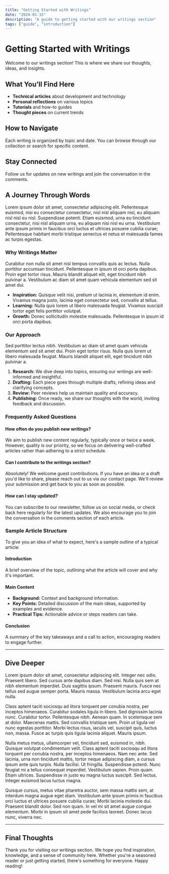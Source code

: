 ```yaml
---
title: "Getting Started with Writings"
date: "2024-01-15"
description: "A guide to getting started with our writings section"
tags: ["guide", "introduction"]
---
```


# Getting Started with Writings

Welcome to our writings section! This is where we share our thoughts, ideas, and insights.

## What You'll Find Here

- **Technical articles** about development and technology
- **Personal reflections** on various topics
- **Tutorials** and how-to guides
- **Thought pieces** on current trends

## How to Navigate

Each writing is organized by topic and date. You can browse through our collection or search for specific content.

## Stay Connected

Follow us for updates on new writings and join the conversation in the comments.

## A Journey Through Words

Lorem ipsum dolor sit amet, consectetur adipiscing elit. Pellentesque euismod, nisi eu consectetur consectetur, nisl nisl aliquam nisl, eu aliquam nisl nisl eu nisl. Suspendisse potenti. Etiam euismod, urna eu tincidunt consectetur, nisi nisl aliquam urna, eu aliquam nisi nisl eu urna. Vestibulum ante ipsum primis in faucibus orci luctus et ultrices posuere cubilia curae; Pellentesque habitant morbi tristique senectus et netus et malesuada fames ac turpis egestas.

### Why Writings Matter

Curabitur non nulla sit amet nisl tempus convallis quis ac lectus. Nulla porttitor accumsan tincidunt. Pellentesque in ipsum id orci porta dapibus. Proin eget tortor risus. Mauris blandit aliquet elit, eget tincidunt nibh pulvinar a. Vestibulum ac diam sit amet quam vehicula elementum sed sit amet dui.

- **Inspiration:** Quisque velit nisi, pretium ut lacinia in, elementum id enim. Vivamus magna justo, lacinia eget consectetur sed, convallis at tellus.
- **Learning:** Nulla quis lorem ut libero malesuada feugiat. Vivamus suscipit tortor eget felis porttitor volutpat.
- **Growth:** Donec sollicitudin molestie malesuada. Pellentesque in ipsum id orci porta dapibus.

### Our Approach

Sed porttitor lectus nibh. Vestibulum ac diam sit amet quam vehicula elementum sed sit amet dui. Proin eget tortor risus. Nulla quis lorem ut libero malesuada feugiat. Mauris blandit aliquet elit, eget tincidunt nibh pulvinar a.

1. **Research:** We dive deep into topics, ensuring our writings are well-informed and insightful.
2. **Drafting:** Each piece goes through multiple drafts, refining ideas and clarifying concepts.
3. **Review:** Peer reviews help us maintain quality and accuracy.
4. **Publishing:** Once ready, we share our thoughts with the world, inviting feedback and discussion.

### Frequently Asked Questions

#### How often do you publish new writings?

We aim to publish new content regularly, typically once or twice a week. However, quality is our priority, so we focus on delivering well-crafted articles rather than adhering to a strict schedule.

#### Can I contribute to the writings section?

Absolutely! We welcome guest contributions. If you have an idea or a draft you'd like to share, please reach out to us via our contact page. We'll review your submission and get back to you as soon as possible.

#### How can I stay updated?

You can subscribe to our newsletter, follow us on social media, or check back here regularly for the latest updates. We also encourage you to join the conversation in the comments section of each article.

### Sample Article Structure

To give you an idea of what to expect, here's a sample outline of a typical article:

#### Introduction

A brief overview of the topic, outlining what the article will cover and why it's important.

#### Main Content

- **Background:** Context and background information.
- **Key Points:** Detailed discussion of the main ideas, supported by examples and evidence.
- **Practical Tips:** Actionable advice or steps readers can take.

#### Conclusion

A summary of the key takeaways and a call to action, encouraging readers to engage further.

---

## Dive Deeper

Lorem ipsum dolor sit amet, consectetur adipiscing elit. Integer nec odio. Praesent libero. Sed cursus ante dapibus diam. Sed nisi. Nulla quis sem at nibh elementum imperdiet. Duis sagittis ipsum. Praesent mauris. Fusce nec tellus sed augue semper porta. Mauris massa. Vestibulum lacinia arcu eget nulla.

Class aptent taciti sociosqu ad litora torquent per conubia nostra, per inceptos himenaeos. Curabitur sodales ligula in libero. Sed dignissim lacinia nunc. Curabitur tortor. Pellentesque nibh. Aenean quam. In scelerisque sem at dolor. Maecenas mattis. Sed convallis tristique sem. Proin ut ligula vel nunc egestas porttitor. Morbi lectus risus, iaculis vel, suscipit quis, luctus non, massa. Fusce ac turpis quis ligula lacinia aliquet. Mauris ipsum.

Nulla metus metus, ullamcorper vel, tincidunt sed, euismod in, nibh. Quisque volutpat condimentum velit. Class aptent taciti sociosqu ad litora torquent per conubia nostra, per inceptos himenaeos. Nam nec ante. Sed lacinia, urna non tincidunt mattis, tortor neque adipiscing diam, a cursus ipsum ante quis turpis. Nulla facilisi. Ut fringilla. Suspendisse potenti. Nunc feugiat mi a tellus consequat imperdiet. Vestibulum sapien. Proin quam. Etiam ultrices. Suspendisse in justo eu magna luctus suscipit. Sed lectus. Integer euismod lacus luctus magna.

Quisque cursus, metus vitae pharetra auctor, sem massa mattis sem, at interdum magna augue eget diam. Vestibulum ante ipsum primis in faucibus orci luctus et ultrices posuere cubilia curae; Morbi lacinia molestie dui. Praesent blandit dolor. Sed non quam. In vel mi sit amet augue congue elementum. Morbi in ipsum sit amet pede facilisis laoreet. Donec lacus nunc, viverra nec.

---

## Final Thoughts

Thank you for visiting our writings section. We hope you find inspiration, knowledge, and a sense of community here. Whether you're a seasoned reader or just getting started, there's something for everyone. Happy reading!
